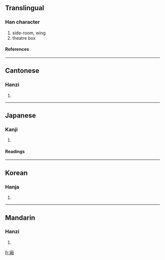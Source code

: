 {{see|厢}}

==Translingual==
===Han character===
{{Han char|rn=53|rad=广|as=09|sn=12|four=0026<sub>0</sub>|canj=戈木月山 (IDBU)}}
# side-room, wing
# theatre box
====References====
{{Han ref|kx=0348.320|dkj=09416|dj=0659.200|hdz=20892.090|uh=5EC2|ud=24258|bh=B45B|bd=46171}}
----
==Cantonese==
===Hanzi===
{{yue-hanzi|jyut=|y=seung1}}
# {{defn|Cantonese}}
----
==Japanese==
===Kanji===
{{ja-kanji|grade=|rs=广09}}
# {{defn|Japanese}} 
====Readings====
{{ja-readings|on=[[しょう]] (shō), [[そう]] (sō)|kun=[[ひさし]] (hisashi)}}
----
==Korean==
===Hanja===
{{ko-hanja|hangeul=상|rv=sang|mr=sang}}
# {{defn|Korean}}
----
==Mandarin==
===Hanzi===
{{cmn-hanzi|sim=厢|pin=[[gūi]] (gui1), [[wěi]] (wei3), [[xiāng]] (xiang1)|wg=kuei<sup>1</sup>, wei<sup>3</sup>, hsiang<sup>1</sup>}}
# {{defn|Mandarin}}

[[fr:廂]]